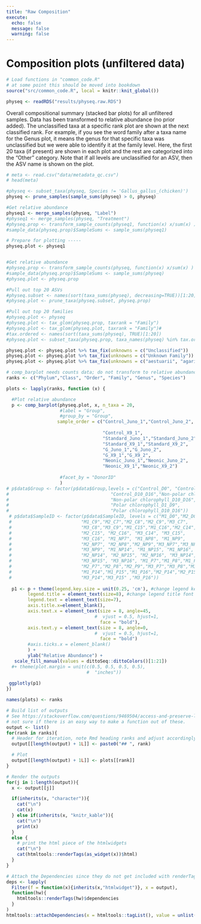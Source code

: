 ```yaml
---
title: "Raw Composition"
execute:
  echo: false
  message: false
  warning: false
---
```


# Composition plots (unfiltered data)

```r
# Load functions in "common_code.R"
# at some point this should be moved into bookdown
source("src/common_code.R", local = knitr::knit_global())
```

```r
physeq <- readRDS("results/physeq.raw.RDS")
```

Overall compositional summary (stacked bar plots) for all unfiltered samples. Data has been transformed to relative abundance (no prior added). The unclassified taxa at a specific rank plot are shown at the next classified rank. For example, if you see the word family after a taxa name for the Genus plot, it means the genus for that specific taxa was unclassified but we were able to identify it at the family level. Here, the first 20 taxa (if present) are shown in each plot and the rest are categorized into the "Other" category. Note that if all levels are unclassified for an ASV, then the ASV name is shown on the plot.


```r
# meta <- read.csv("data/metadata_qc.csv")
# head(meta)

#physeq <- subset_taxa(physeq, Species != 'Gallus_gallus_(chicken)')
physeq <- prune_samples(sample_sums(physeq) > 0, physeq)

#Get relative abundance
physeq1 <- merge_samples(physeq, "Label")
#physeq1 <- merge_samples(physeq, "Treatment")
#physeq.prop <- transform_sample_counts(physeq1, function(x) x/sum(x) )
#sample_data(physeq.prop)$SampleSums <- sample_sums(physeq1)

# Prepare for plotting -----
physeq.plot <- physeq1


#Get relative abundance
#physeq.prop <- transform_sample_counts(physeq, function(x) x/sum(x) )
#sample_data(physeq.prop)$SampleSums <- sample_sums(physeq)
#physeq.plot <- physeq.prop

#Pull out top 20 ASVs
#physeq.subset <- names(sort(taxa_sums(physeq), decreasing=TRUE))[1:20]
#physeq.plot <- prune_taxa(physeq.subset, physeq.prop)

#Pull out top 20 families
#physeq.plot <- physeq
#physeq.plot <- tax_glom(physeq.prop, taxrank = "Family")
#physeq.plot <- tax_glom(physeq.plot, taxrank = "Family")#
#tax.ordered <- names(sort(taxa_sums(physeq), TRUE)[1:20])
#physeq.plot <- subset_taxa(physeq.prop, taxa_names(physeq) %in% tax.ordered)

physeq.plot <- physeq.plot %>% tax_fix(unknowns = c("Unclassified"))
physeq.plot <- physeq.plot %>% tax_fix(unknowns = c("Unknown Family"))
physeq.plot <- physeq.plot %>% tax_fix(unknowns = c("aestuarii", "agariperforans", "agri", "bauzanensis", "daechungensis", "daejeonensis", "denitrificans", "flava", "flavum", "fluminis", "gellanilyticus", "ginsengisoli", "harenae", "humi", "koreensis", "kribbensis", "lutea", "luteus", "massiliensis", "mesophilum", "multivorans", "oryzae", "panaciterrae", "parva", "populi", "rhizosphaerae", "rigui", "sediminis", "soli", "solisilvae", "taiwanensis", "terrae", "terrigena", "thiooxidans", "vulgaris"))


```

```r
# comp_barplot needs counts data; do not transform to relative abundance; it internally does that for you
ranks <- c("Phylum","Class", "Order", "Family", "Genus", "Species")

plots <- lapply(ranks, function (x) { 

  #Plot relative abundance
  p <- comp_barplot(physeq.plot, x, n_taxa = 20, 
                    #label = "Group",
                    #group_by = "Group",
                   sample_order = c("Control_Juno_1","Control_Juno_2",
                                    
                                    "Control_X9_1",
                                    "Standard_Juno_1","Standard_Juno_2",
                                    "Standard_X9_1","Standard_X9_2",
                                    "G_Juno_1","G_Juno_2",
                                    "G_X9_1","G_X9_2",
                                    "Neonic_Juno_1","Neonic_Juno_2",
                                    "Neonic_X9_1","Neonic_X9_2")
                  
                    #facet_by = "DonorID"
                    )
# p$data$Group <- factor(p$data$Group,levels = c("Control_D0", "Control_D1_D9",
#                                      "Control_D10_D16","Non-polar chlorophyll_D1_D9",
#                                      "Non-polar chlorophyll_D10_D16",
#                                      "Polar chlorophyll_D1_D9",
#                                      "Polar chlorophyll_D10_D16"))
 # p$data$SampleID <- factor(p$data$SampleID, levels = c("M1_D0","M2_D0","M3_D0", "M1_C7","M1_C8",
 #                          "M1_C9","M2_C7","M2_C8","M2_C9","M3_C7",
 #                          "M3_C8","M3_C9","M1_C15","M1_C16","M2_C14",
 #                          "M2_C15", "M2_C16", "M3_C14", "M3_C15", 
 #                          "M3_C16", "M1_NP7", "M1_NP8", "M1_NP9", 
 #                          "M2_NP7", "M2_NP8","M2_NP9","M3_NP7","M3_NP8",
 #                          "M3_NP9", "M1_NP14", "M1_NP15", "M1_NP16",
 #                          "M2_NP14", "M2_NP15", "M2_NP16", "M3_NP14",
 #                          "M3_NP15", "M3_NP16", "M1_P7","M1_P8","M1_P9",
 #                          "M2_P7","M2_P8","M2_P9","M3_P7","M3_P8","M3_P9",
 #                          "M1_P14","M1_P15","M1_P16","M2_P14","M2_P15","M2_P16",
 #                          "M3_P14","M3_P15" ,"M3_P16")) 
                                                                  
  p1 <- p + theme(legend.key.size = unit(0.25, 'cm'), #change legend key size
        legend.title = element_text(size=8), #change legend title font size
        legend.text = element_text(size=7),
        axis.title.x=element_blank(),
        axis.text.x = element_text(size = 8, angle=45, 
                                 #  vjust = 0.5, hjust=1,
                                   face = "bold"),
        axis.text.y = element_text(size = 8, angle=0, 
                                 #  vjust = 0.5, hjust=1,
                                   face = "bold")
        #axis.ticks.x = element_blank()
        ) +
        ylab("Relative Abundance") +
   scale_fill_manual(values = dittoSeq::dittoColors()[1:21])
  #+ theme(plot.margin = unit(c(0.5, 0.5, 0.5, 0.5), 
                              #  "inches"))
  
 ggplotly(p1)
})

names(plots) <- ranks

# Build list of outputs
# See https://stackoverflow.com/questions/9469504/access-and-preserve-list-names-in-lapply-function for example
# not sure if there is an easy way to make a function out of these.
output <- list()
for(rank in ranks){
  # Header for iteration, note Rmd heading ranks and adjust accordingly
  output[[length(output) + 1L]] <- paste0("## ", rank)

  # Plot
  output[[length(output) + 1L]] <- plots[[rank]]
}

# Render the outputs
for(j in 1:length(output)){
  x <- output[[j]]

  if(inherits(x, "character")){
    cat("\n")
    cat(x)
  } else if(inherits(x, "knitr_kable")){
    cat("\n")
    print(x)
  }
  else {
    # print the html piece of the htmlwidgets
    cat("\n")
    cat(htmltools::renderTags(as_widget(x))$html)
  }
}
```

```r
# Attach the Dependencies since they do not get included with renderTags(...)$html
deps <- lapply(
  Filter(f = function(x){inherits(x,"htmlwidget")}, x = output),
  function(hw){
    htmltools::renderTags(hw)$dependencies
  }
)
htmltools::attachDependencies(x = htmltools::tagList(), value = unlist(deps,recursive=FALSE))
```

<!-- ## Separated by Time Point -->

<!-- ```{r, warning=FALSE} -->

<!-- # meta <- read.csv("data/metadata_qc.csv") -->

<!-- # head(meta) -->

<!-- #physeq <- subset_taxa(physeq, Species != 'Gallus_gallus_(chicken)') -->

<!-- physeq <- prune_samples(sample_sums(physeq) > 0, physeq) -->

<!-- #Get relative abundance -->

<!-- physeq1 <- merge_samples(physeq, "group") -->

<!-- physeq.prop <- transform_sample_counts(physeq1, function(x) x/sum(x) ) -->

<!-- sample_data(physeq.prop)$SampleSums <- sample_sums(physeq1) -->

<!-- # Prepare for plotting ----- -->

<!-- physeq.plot <- physeq.prop -->

<!-- #Get relative abundance -->

<!-- #physeq.prop <- transform_sample_counts(physeq, function(x) x/sum(x) ) -->

<!-- #sample_data(physeq.prop)$SampleSums <- sample_sums(physeq) -->

<!-- #physeq.plot <- physeq.prop -->

<!-- #Pull out top 20 ASVs -->

<!-- #physeq.subset <- names(sort(taxa_sums(physeq), decreasing=TRUE))[1:20] -->

<!-- #physeq.plot <- prune_taxa(physeq.subset, physeq.prop) -->

<!-- #Pull out top 20 families -->

<!-- physeq.plot <- tax_glom(physeq.prop, taxrank = "Family") -->

<!-- #tax.ordered <- names(sort(taxa_sums(physeq), TRUE)[1:20]) -->

<!-- #physeq.plot <- subset_taxa(physeq.prop, taxa_names(physeq) %in% tax.ordered) -->

<!-- physeq.plot <- physeq.plot %>% tax_fix(unknowns = c("Unclassified")) -->

<!-- physeq.plot <-  physeq.plot %>% tax_fix(unknowns = c("Incertae Sedis")) -->

<!-- physeq.plot <-  physeq.plot %>% tax_fix(unknowns = c("Incertae Sedis Genus", "bacterium", "finegoldii", "intestinalis", "massiliensis", "obesi")) -->

<!-- #rownames(sample_data(physeq.plot)) <- rownames(tmp2) -->

<!-- ``` -->

<!-- ```{r, results='asis', fig.keep='all', message = FALSE, warning = FALSE, echo = FALSE} -->

<!-- ranks <- c("Phylum","Class", "Order", "Family", "Genus", "Species") -->

<!-- plots <- lapply(ranks, function (x) {  -->

<!--   #Plot relative abundance -->

<!--   p <- comp_barplot(physeq.plot, x, n_taxa = 20) -->

<!--   p1 <- p + theme(legend.key.size = unit(0.25, 'cm'), #change legend key size -->

<!--         legend.title = element_text(size=6), #change legend title font size -->

<!--         legend.text = element_text(size=6), -->

<!--         axis.title.x=element_blank(), -->

<!--         axis.text.x = element_text(size = 8, angle=45, vjust = 0.5, hjust=1), -->

<!--         axis.ticks.x = element_blank()) + -->

<!--         ylab("Relative Abundance") + -->

<!--    scale_fill_manual(values = dittoSeq::dittoColors()[1:21]) -->

<!--  ggplotly(p1) -->

<!-- }) -->

<!-- names(plots) <- ranks -->

<!-- # Build list of outputs -->

<!-- # See https://stackoverflow.com/questions/9469504/access-and-preserve-list-names-in-lapply-function for example -->

<!-- # not sure if there is an easy way to make a function out of these. -->

<!-- output <- list() -->

<!-- for(rank in ranks){ -->

<!--   # Header for iteration, note Rmd heading ranks and adjust accordingly -->

<!--   output[[length(output) + 1L]] <- paste0("## ", rank) -->

<!--   # Plot -->

<!--   output[[length(output) + 1L]] <- plots[[rank]] -->

<!-- } -->

<!-- # Render the outputs -->

<!-- for(j in 1:length(output)){ -->

<!--   x <- output[[j]] -->

<!--   if(inherits(x, "character")){ -->

<!--     cat("\n") -->

<!--     cat(x) -->

<!--   } else if(inherits(x, "knitr_kable")){ -->

<!--     cat("\n") -->

<!--     print(x) -->

<!--   } -->

<!--   else { -->

<!--     # print the html piece of the htmlwidgets -->

<!--     cat("\n") -->

<!--     cat(htmltools::renderTags(as_widget(x))$html) -->

<!--   } -->

<!-- } -->

<!-- ``` -->
